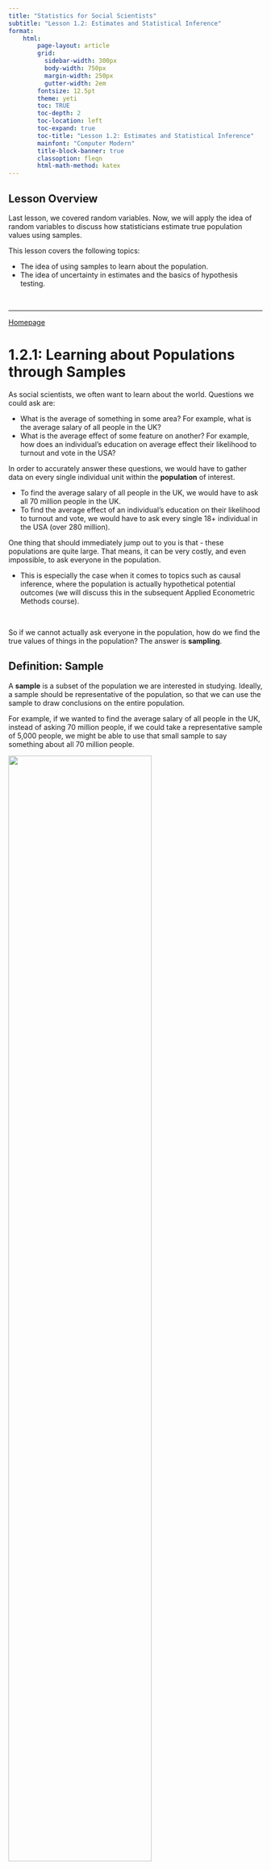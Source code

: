 ```yaml
---
title: "Statistics for Social Scientists"
subtitle: "Lesson 1.2: Estimates and Statistical Inference"
format:
    html:
        page-layout: article
        grid:
          sidebar-width: 300px
          body-width: 750px
          margin-width: 250px
          gutter-width: 2em
        fontsize: 12.5pt
        theme: yeti
        toc: TRUE
        toc-depth: 2
        toc-location: left
        toc-expand: true
        toc-title: "Lesson 1.2: Estimates and Statistical Inference"
        mainfont: "Computer Modern"
        title-block-banner: true
        classoption: fleqn
        html-math-method: katex
---
```


::: callout-note
## Lesson Overview

Last lesson, we covered random variables. Now, we will apply the idea of random variables to discuss how statisticians estimate true population values using samples.

This lesson covers the following topics:

-   The idea of using samples to learn about the population.
-   The idea of uncertainty in estimates and the basics of hypothesis testing.
:::

<br />

------------------------------------------------------------------------

[Homepage](https://statsnotes.github.io)

# 1.2.1: Learning about Populations through Samples

As social scientists, we often want to learn about the world. Questions we could ask are:

-   What is the average of something in some area? For example, what is the average salary of all people in the UK?
-   What is the average effect of some feature on another? For example, how does an individual's education on average effect their likelihood to turnout and vote in the USA?

In order to accurately answer these questions, we would have to gather data on every single individual unit within the **population** of interest.

-   To find the average salary of all people in the UK, we would have to ask all 70 million people in the UK.
-   To find the average effect of an individual's education on their likelihood to turnout and vote, we would have to ask every single 18+ individual in the USA (over 280 million).

One thing that should immediately jump out to you is that - these populations are quite large. That means, it can be very costly, and even impossible, to ask everyone in the population.

-   This is especially the case when it comes to topics such as causal inference, where the population is actually hypothetical potential outcomes (we will discuss this in the subsequent Applied Econometric Methods course).

<br />

So if we cannot actually ask everyone in the population, how do we find the true values of things in the population? The answer is **sampling**.

::: callout-tip
## Definition: Sample

A **sample** is a subset of the population we are interested in studying. Ideally, a sample should be representative of the population, so that we can use the sample to draw conclusions on the entire population.

For example, if we wanted to find the average salary of all people in the UK, instead of asking 70 million people, if we could take a representative sample of 5,000 people, we might be able to use that small sample to say something about all 70 million people.
:::

![](images/clipboard-2421254692.png){fig-align="center" width="75%"}

The **sampling procedure** is how we decide to sample. The best sampling procedure is **random sampling** - where every unit in the population as an equal chance of being selected.

Because every unit in the population is equally likely to be included in our sample, it is likely our sample will be very reflective of the population, making it easier to draw conclusions.

<br />

<br />

------------------------------------------------------------------------

[Homepage](https://statsnotes.github.io)

# 1.2.2: Estimands, Estimators, and Estimates

Let us formalise the idea of sampling and populations that we described above with three concepts: Estimands, Estimators, and Estimate.

::: callout-tip
## Definition: Estimand

An estimand is the true value in the population that we are trying to estimate. We typically notate the estimand as $\theta$.

-   For example, if we wanted to find the average salary of all people in the UK, the estimand would be the true average salary of all people in the UK.

-   For example if we wanted to find he average effect of an individual's education on their likelihood to turnout and vote in the USA, the estimand would be the true average effect for all people in the USA.
:::

Basically, an estimand is what we are trying to find.

However, as I said before, we often can't find the true value in the population because it is too hard (or sometimes impossible) to ask everyone in the population. Thus, we cannot directly calculate the estimand $\theta$.

<br />

Because we cannot directly get the estimand $\theta$, we will instead have to estimate the true $\theta$ with an estimator on the sample we have taken.

::: callout-tip
## Definition: Estimator

An estimator is a procedure for taking sample data to produce an estimate value of the true population relationship.

-   For example, if we wanted to find the average salary of all people in the UK, the estimator could be be to find the **sample average** salary within our sample.
:::

<br />

Once we have run the estimator, it will output an estimate, a prediction of the true value of $\theta$.

::: callout-tip
## Definition: Estimate

An estimate is the value produced by an estimator. It is our guess of what the true population parameter is. We typically notate an estimate as $\hat\theta_n$ (the hat above means estimate).
:::

<br />

<br />

------------------------------------------------------------------------

[Homepage](https://statsnotes.github.io)

# 1.2.3: Uncertainty in Estimates and Sampling Distributions

Let us go back to the example of finding the average salary of all people in the UK.

Let us say that we gather a sample of 1,000 individuals, and calculate the sample mean, getting our estimate $\hat\theta_1$.

Then, let us say we gather another sample of 1,000 individuals, and get another estimate $\hat\theta_2$.

-   This estimate will not be the same as the first - as if we are randomly sampling (or any sampling process), the chance we get the same exact 1,000 individuals is unlikely.
-   The slight changes in our sample will mean our estimate is slightly different for the new sample.

We keep taking samples, and keep getting more estimates $\hat\theta_3, \hat\theta_4, ..., \hat\theta_n$. Imagine we keep taking samples forever (infinitely).

<br />

Now, we have a ton of different estimates $\hat\theta_1, \hat\theta_2, ..., \hat\theta_n$. Let us plot these as if they are outcomes of a random variable.

-   We put different $\hat\theta$ estimates on the horizontal axis, and put the frequency in which they occur on the vertical axis.

We will get a distribution something like this:

![](images/clipboard-2444367374.png){fig-align="center" width="65%"}

This distribution is called a **sampling distribution**.

::: callout-tip
## Definition: Sampling Distribution

The sampling distribution is the imaginary distribution of estimates, if we repeated the sampling and estimation process many many times.
:::

Just like any other distribution, this sampling distribution also has an expectation and variance.

-   The expected value of this distribution is the true population estimate $\theta$, assuming that our estimator is unbiased (we will discuss this later).
-   The variance of this distribution is how spread apart our estimates are.

Importantly, the standard deviation (square root of variance) of this distribution is called the **standard error**.

-   The standard error essentially tells us how spread-out our estimates of our estimator are.
-   This is very useful for quantifying the precision of our estimates, and will be used in numerous tests in this course.

<br />

<br />

------------------------------------------------------------------------

[Homepage](https://statsnotes.github.io)

# 1.2.4: Central Limit Theorem

We now know what a sampling distribution is - the distribution of estimates from different samples under repeated sampling.

However, why is this sampling distribution useful to us? The answer is the Central Limit Theorem.

::: callout-tip
## Definition: Central Limit Theorem

The central limit theorem says that when you have a sufficiently large sample size (each sample generally above 30), the [sampling distribution starts to approximate a normal distribution]{.underline}. This is even the case when the variable's underlying distribution is not normal.
:::

So cool, the sampling distribution mimics a normal distribution. Why is that important?

Recall from [1.1.6](https://statsnotes.github.io/theory/1.html#the-normal-distribution), we explained how the normal distribution has some very useful properties in terms of standard deviations.

![](images/clipboard-2691725554.png){fig-align="center" width="85%"}

Within 1 standard deviation on either side of the mean, 68% of the area under the distribution curve is included. Within 2 standard deviations on either side, 95%, and within 3 standard deviations, 99.7%.

We know the standard deviation of a sampling distribution is the standard error. What this tells us is that we know how likely it is to get a certain specific sample estimate.

-   If a specific sample estimate $\hat\theta_n$ is at 1 standard deviation from the mean, that estimate or closer is likely to occur 68% of the time, and that estimate or farther is likely to occur 32% of the time.

-   If a specific sample estimate $\hat\theta_n$ is at 2 standard deviations, that estimate or anything closer is likely to occur 95% of the time, and that estimate or farther is likely to occur 5% of the time.

Essentially, [we can tell the likelihood of getting any $\hat\theta_n$ estimate with the central limit theorem]{.underline}.

This will become very useful for several applications, including hypothesis testing covered in the next section.

<br />

<br />

------------------------------------------------------------------------

[Homepage](https://statsnotes.github.io)

# 1.2.5: Intuition of Hypothesis Testing

Let us say we have some status-quo theory.

-   A status-quo theory is the generally accepted value of the true estimand $\theta$ in your field.
-   Often, the status-quo value is zero - for example, there is no relationship between income and education (0). This is generally the case for many research topics which have not been studies.
-   However, the status-quo theory can be anything that is generally accepted as a value of $\theta$ for your situation.

This status quo theory is called the **null hypothesis**, notated $H_0$.

<br />

However, you believe this status-quo theory is wrong, and want to find some way to disprove it. You have an **alternative hypothesis** $H_1$, which you believe to be correct.

How do we prove the **null hypothesis** is wrong and our **alternative hypothesis** is correct?

<br />

We cannot actually know what probability that the status-quo theory is wrong, or what probability that our theory is right.

However, what we can calculate (as seen in the previous section), is the probability of getting a certain sample estimate $\hat\theta_n$, assuming the status-quo theory is true.

If we assume the status-quo theory is true (as we typically do, until we prove it false), that means that the hypothetical sampling distribution would be centered at the null hypothesis value $H_0$.

-   Then, we can gather a sample, and calculate some sample estimate $\hat\theta$.
-   Using the central limit theorem, we can calculate the probability of getting our sample estimate $\hat\theta$, given the null hypothesis $H_0$ was true.

If the probability of getting our sample estimate $\hat\theta$ is very very low given the null hypothesis was true, we conclude this as convincing evidence that the null hypothesis is actually false.

-   After all, if you only have a tiny tiny chance of getting the specific $\hat\theta$ value you did, that likely doesn't mean you got super lucky, it just means that the null hypothesis is not true, and that the true value of $H_0$ is something different that would mean your actual $\hat\theta$ is not that unlikely.

<br />

In social sciences, we generally accept 95% confidence as the standard level. That means that if we get an estimate $\hat\theta$ that has less than a 5% chance of occurring given the null hypothesis is true, that means we can reject the null hypothesis.

For example, look at the figure below. This is the sampling distribution, assuming the null hypothesis $H_0$ is true. Thus, it is centered at $H_0$ (in this case, the 0).

![](images/clipboard-4089428197.png){fig-align="center" width="75%"}

The blue shaded areas are within 2 standard deviations of the mean at $H_0$, and are thus within the 95% likelihood to occur range.

-   Anything beyond the blue shading (white areas) are values that are less than 5% likely to occur.
-   If we get a $\hat\theta$ in the white areas, that means there is less than a 5% chance the null hypothesis is true. In that case, we reject the null hypothesis and accept our alternative hypothesis.

We will illustrate how to conduct a hypothesis test in the next section.

<br />

<br />

------------------------------------------------------------------------

[Homepage](https://statsnotes.github.io)

# 1.2.6: Implementing a Hypothesis Test

To start a hypothesis test, you will need a status-quo null hypothesis, and a alternative hypothesis.

Now, let us gather a sample, and estimate a sample estimate $\hat\theta$. We will need to calculate a test statistic for our sample estimate $\hat\theta$.

$$
\text{Test Statistic} = \frac{\hat\theta - H_0}{\text{Standard Error of } \hat\theta}
$$

The test statistic gives us the distance of our estimate $\hat\theta$ from the true $\theta$, assuming the null hypothesis $H_0$ is true.

<br />

Now we know how many standard errors away from the null hypothesis our sample estimate is, we can consult a standard normal distribution.

![](images/img_standard_normal.svg){fig-align="center" width="90%"}

On this distribution, find, on the x-axis, our test statistic value, and its absolute value.

-   That should give us two points on either side of the mean of the sampling distribution.

Now, start from those two points, and highlight the area under the curve further away from the mean from both points. It should look something like this (in this figure, the test statistic is 2.228):

![](images/clipboard-1533818238.png){fig-align="center" width="65%"}

Now, calculate the highlighted area under the curve. That is our p-value.

::: callout-tip
## Definition: P-Value

The p-value is the probability of getting a test statistic equally or more extreme than the one we got with our sample estimate, given the null hypothesis is true.

-   If the p-value is low, that means there is a low probability that the null hypothesis is true.

Typically, in the social sciences, if the p-value is below 0.05 (5%), we can reject the null hypothesis and claim that it is not true. Then, we accept our alternative hypothesis.
:::

Hypothesis testing is a huge part of the social sciences (and science in general). After all, our goal in science is to prove old things wrong and show new theories are correct. Hypothesis testing is the primary way we do this in quantitative social science research.

<br />

<br />

------------------------------------------------------------------------

[Homepage](https://statsnotes.github.io)

# 1.2.7: Confidence Intervals

Sometimes, we aren't just interested in proving a new theory with hypothesis testing. We are often interested in the actual parameter value of $\theta$.

As we have discussed before, there is some variation in our estimates $\hat\theta_n$. How can we come up with a range that likely includes the true value of $\theta$?

The answer is confidence intervals!

According to the Central Limit Theorem, we know that any sample estimate $\hat\theta_n$ is 95% likely to be within 2 standard deviations/errors of the true population value $\theta$.

Thus, we can construct an interval of 2 standard errors on both sides of our estimate $\hat\theta_n$, which means that 95% of the time, our estimate + interval will include the true value of $\theta$. Thus our interval is:

$$
\hat\theta - 1.96 se(\hat\theta), \ \ \hat\theta + 1.96se(\hat\theta)
$$

-   Why 1.96? Well actually we have been rounding by saying 2 standard deviations. The normal distribution actually contains 95% of the area under the distribution within 1.96 standard deviations on either side.

What does this confidence interval mean?

-   It means under repeated sampling and estimating $\hat\theta_n$, 95% of the confidence intervals we construct will include the true $\theta$ value.

::: callout-warning
## Interpretation Warning!

It is very important to note that confidence intervals do not mean a 95% probability that the true $\theta$ is within any specific confidence interval we calculated.

We cannot know based on one confidence interval, whether it covers or does not cover the true $\theta$.

The correct interpretation is that over many samples from the same population, we would expect 95% of our confidence intervals to contain the true $\theta$ value.
:::

<br />

<br />

------------------------------------------------------------------------

[Homepage](https://statsnotes.github.io)

